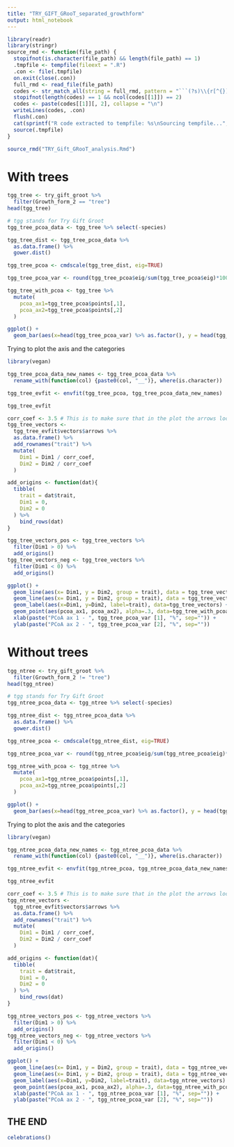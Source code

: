 ```yaml
---
title: "TRY_GIFT_GRooT_separated_growthform"
output: html_notebook
---
```


```r
library(readr)
library(stringr)
source_rmd <- function(file_path) {
  stopifnot(is.character(file_path) && length(file_path) == 1)
  .tmpfile <- tempfile(fileext = ".R")
  .con <- file(.tmpfile) 
  on.exit(close(.con))
  full_rmd <- read_file(file_path)
  codes <- str_match_all(string = full_rmd, pattern = "```(?s)\\{r[^{}]*\\}\\s*\\n(.*?)```")
  stopifnot(length(codes) == 1 && ncol(codes[[1]]) == 2)
  codes <- paste(codes[[1]][, 2], collapse = "\n")
  writeLines(codes, .con)
  flush(.con)
  cat(sprintf("R code extracted to tempfile: %s\nSourcing tempfile...", .tmpfile))
  source(.tmpfile)
}

```

```r
source_rmd("TRY_Gift_GRooT_analysis.Rmd")
```

# With trees

```r
tgg_tree <- try_gift_groot %>% 
  filter(Growth_form_2 == "tree")
head(tgg_tree)
```

```r
# tgg stands for Try Gift Groot
tgg_tree_pcoa_data <- tgg_tree %>% select(-species)
```


```r
tgg_tree_dist <- tgg_tree_pcoa_data %>% 
  as.data.frame() %>% 
  gower.dist()
```

```r
tgg_tree_pcoa <- cmdscale(tgg_tree_dist, eig=TRUE)
```

```r
tgg_tree_pcoa_var <- round(tgg_tree_pcoa$eig/sum(tgg_tree_pcoa$eig)*100, 1)
```


```r
tgg_tree_with_pcoa <- tgg_tree %>% 
  mutate(
    pcoa_ax1=tgg_tree_pcoa$points[,1],
    pcoa_ax2=tgg_tree_pcoa$points[,2]
  )
```


```r
ggplot() +
  geom_bar(aes(x=head(tgg_tree_pcoa_var) %>% as.factor(), y = head(tgg_tree_pcoa_var)), stat = "identity")
```


Trying to plot the axis and the categories
```r
library(vegan)
```


```r

tgg_tree_pcoa_data_new_names <- tgg_tree_pcoa_data %>% 
  rename_with(function(col) {paste0(col, "__")}, where(is.character))

tgg_tree_evfit <- envfit(tgg_tree_pcoa, tgg_tree_pcoa_data_new_names)
```
```r
tgg_tree_evfit
```

```r
corr_coef <- 3.5 # This is to make sure that in the plot the arrows looks similar to the points range
tgg_tree_vectors <- 
  tgg_tree_evfit$vectors$arrows %>%
  as.data.frame() %>% 
  add_rownames("trait") %>% 
  mutate(
    Dim1 = Dim1 / corr_coef,
    Dim2 = Dim2 / corr_coef
  )
```


```r
add_origins <- function(dat){
  tibble(
    trait = dat$trait,
    Dim1 = 0,
    Dim2 = 0
  ) %>% 
    bind_rows(dat)
}
```


```r
tgg_tree_vectors_pos <- tgg_tree_vectors %>% 
  filter(Dim1 > 0) %>% 
  add_origins()
tgg_tree_vectors_neg <- tgg_tree_vectors %>% 
  filter(Dim1 < 0) %>% 
  add_origins()
```


```r
ggplot() +
  geom_line(aes(x= Dim1, y = Dim2, group = trait), data = tgg_tree_vectors_pos, arrow=arrow()) +
  geom_line(aes(x= Dim1, y = Dim2, group = trait), data = tgg_tree_vectors_neg, arrow=arrow(ends = "first")) +
  geom_label(aes(x=Dim1, y=Dim2, label=trait), data=tgg_tree_vectors) +
  geom_point(aes(pcoa_ax1, pcoa_ax2), alpha=.3, data=tgg_tree_with_pcoa) +
  xlab(paste("PCoA ax 1 - ", tgg_tree_pcoa_var [1], "%", sep="")) +
  ylab(paste("PCoA ax 2 - ", tgg_tree_pcoa_var [2], "%", sep="")) 
```


# Without trees

```r
tgg_ntree <- try_gift_groot %>% 
  filter(Growth_form_2 != "tree")
head(tgg_ntree)
```

```r
# tgg stands for Try Gift Groot
tgg_ntree_pcoa_data <- tgg_ntree %>% select(-species)
```


```r
tgg_ntree_dist <- tgg_ntree_pcoa_data %>% 
  as.data.frame() %>% 
  gower.dist()
```

```r
tgg_ntree_pcoa <- cmdscale(tgg_ntree_dist, eig=TRUE)
```

```r
tgg_ntree_pcoa_var <- round(tgg_ntree_pcoa$eig/sum(tgg_ntree_pcoa$eig)*100, 1)
```


```r
tgg_ntree_with_pcoa <- tgg_ntree %>% 
  mutate(
    pcoa_ax1=tgg_ntree_pcoa$points[,1],
    pcoa_ax2=tgg_ntree_pcoa$points[,2]
  )
```


```r
ggplot() +
  geom_bar(aes(x=head(tgg_ntree_pcoa_var) %>% as.factor(), y = head(tgg_ntree_pcoa_var)), stat = "identity")
```


Trying to plot the axis and the categories
```r
library(vegan)
```


```r

tgg_ntree_pcoa_data_new_names <- tgg_ntree_pcoa_data %>% 
  rename_with(function(col) {paste0(col, "__")}, where(is.character))

tgg_ntree_evfit <- envfit(tgg_ntree_pcoa, tgg_ntree_pcoa_data_new_names)
```
```r
tgg_ntree_evfit
```

```r
corr_coef <- 3.5 # This is to make sure that in the plot the arrows looks similar to the points range
tgg_ntree_vectors <- 
  tgg_ntree_evfit$vectors$arrows %>%
  as.data.frame() %>% 
  add_rownames("trait") %>% 
  mutate(
    Dim1 = Dim1 / corr_coef,
    Dim2 = Dim2 / corr_coef
  )
```


```r
add_origins <- function(dat){
  tibble(
    trait = dat$trait,
    Dim1 = 0,
    Dim2 = 0
  ) %>% 
    bind_rows(dat)
}
```


```r
tgg_ntree_vectors_pos <- tgg_ntree_vectors %>% 
  filter(Dim1 > 0) %>% 
  add_origins()
tgg_ntree_vectors_neg <- tgg_ntree_vectors %>% 
  filter(Dim1 < 0) %>% 
  add_origins()
```


```r
ggplot() +
  geom_line(aes(x= Dim1, y = Dim2, group = trait), data = tgg_ntree_vectors_pos, arrow=arrow()) +
  geom_line(aes(x= Dim1, y = Dim2, group = trait), data = tgg_ntree_vectors_neg, arrow=arrow(ends = "first")) +
  geom_label(aes(x=Dim1, y=Dim2, label=trait), data=tgg_ntree_vectors) +
  geom_point(aes(pcoa_ax1, pcoa_ax2), alpha=.3, data=tgg_ntree_with_pcoa) +
  xlab(paste("PCoA ax 1 - ", tgg_ntree_pcoa_var [1], "%", sep="")) +
  ylab(paste("PCoA ax 2 - ", tgg_ntree_pcoa_var [2], "%", sep="")) 
```


## THE END

```r
celebrations()
```

